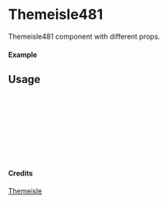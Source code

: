 
<Meta of={Themeisle481} title="Themeisle/Themeisle481" />

# Themeisle481

Themeisle481 component with different props.

#### Example

<Canvas of={Themeisle481.Primary} />

## Usage

```ts
import { Themeisle481 } from "yadl-ui";

const Example = () => {
  return (
      <Themeisle481 />
  );
};

export default Example;
```

#### Credits
[Themeisle](https://themeisle.com/illustrations/)
